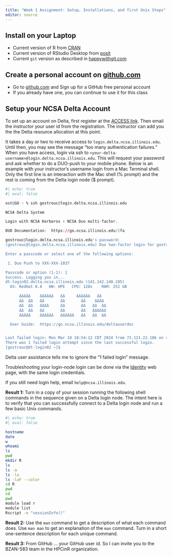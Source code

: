 ```yaml
---
title: "Week 1 Assignment: Setup, Installations, and first Unix Steps"
editor: source
---
```


## Install on your Laptop

* Current version of R from [CRAN](https://cran.r-project.org/)  
* Current version of RStudio Desktop from [posit](https://posit.co/downloads/)  
* Current `git` version as described in [happywithgit.com](https://happygitwithr.com/install-git.html)  

## Create a personal account on [github.com](https://github.com)  

* Go to [github.com](https://github.com) and Sign up for a GitHub free personal account  
* If you already have one, you can continue to use it for this class  


## Setup your NCSA Delta Account

<!--
Instructor notes for adding Delta users to allocated project:  
See "Adding account holders to a group or project" on [Delta Webpage](https://wiki.ncsa.illinois.edu/display/USSPPRT/NCSA+Allocation+and+Account+Management) for general directions.

Specifically, see "Inviting new people to your project" for information on inviting persons who do not have an NCSA account.
-->
<!--
It appears the above is incorrect for ACCESS managed allocations. The above is for NCSA local allocations outside ACCESS!

To add students to an ACCESS allocation, the student first needs to register an ACCESS login. Then email the login name to the Instructor (allocation PI) who will add the student to the specific allocation.

Still not clear what username will be used for Delta, but most likely the ACCESS login.
-->

To set up an account on Delta, first register at the [ACCESS link](https://registry.access-ci.org/registry/co_petitions/start/coef:8). Then email the instructor your user id from the registration. The instructor can add you the the Delta resource allocation at this point.

It takes a day or two to receive access to `login.delta.ncsa.illinois.edu`. Until then, you may see the message "too many authentication failures." When you have access, login via ssh to  `<your-delta-username>@login.delta.ncsa.illinois.edu`. This will request your password and ask whether to do a DUO-push to your mobile phone. Below is an example with your instructor's username login from a Mac Terminal shell. Only the first line is an interaction with the Mac shell (% prompt) and the rest is coming from the Delta login node ($ prompt).
<!-- using bash triggers Jupyter engine? r works but not ideal -->
```r
#| echo: true
#| eval: false

ost@GO ~ % ssh gostrouc@login.delta.ncsa.illinois.edu

NCSA Delta System

Login with NCSA Kerberos + NCSA Duo multi-factor.

DUO Documentation:  https://go.ncsa.illinois.edu/2fa

gostrouc@login.delta.ncsa.illinois.edu's password: 
(gostrouc@login.delta.ncsa.illinois.edu) Duo two-factor login for gostrouc

Enter a passcode or select one of the following options:

 1. Duo Push to XXX-XXX-1037

Passcode or option (1-1): 1
Success. Logging you in...
dt-login02.delta.ncsa.illinois.edu (141.142.140.195)
  OS: RedHat 8.8   HW: HPE   CPU: 128x    RAM: 252 GB

      ΔΔΔΔΔ    ΔΔΔΔΔΔ   ΔΔ     ΔΔΔΔΔΔ   ΔΔ
      ΔΔ  ΔΔ   ΔΔ       ΔΔ       ΔΔ    ΔΔΔΔ
      ΔΔ  ΔΔ   ΔΔΔΔ     ΔΔ       ΔΔ   ΔΔ  ΔΔ
      ΔΔ  ΔΔ   ΔΔ       ΔΔ       ΔΔ   ΔΔΔΔΔΔ
      ΔΔΔΔΔ    ΔΔΔΔΔΔ   ΔΔΔΔΔΔ   ΔΔ   ΔΔ  ΔΔ

  User Guide:  https://go.ncsa.illinois.edu/deltauserdoc


Last failed login: Mon Mar 18 18:54:12 CDT 2024 from 73.121.22.186 on ssh:notty
There was 1 failed login attempt since the last successful login.
[gostrouc@dt-login02 ~]$ 
```
Delta user assistance tells me to ignore the "1 failed login" message.

Troubleshooting your login-node login can be done via the  [Identity](https://identity.ncsa.illinois.edu/login) web page, with the same login credentials.

If you still need login help, email `help@ncsa.illinois.edu`.

**Result 1:** Turn in a copy of your session running the following shell commands in the sequence given on a Delta login node.  The intent here is to verify that you can successfully connect to a Delta login node and run a few basic Unix commands.

```bash
#| echo: true
#| eval: false

hostname
date
w
whoami
ls
pwd
mkdir R
ls
ls -a
ls -la
ls -laF --color
cd R
pwd
cd
pwd
module load r
module list
Rscript -e "sessionInfo()"
```
**Result 2:** Use the `man` command to get a description of what each command does. Use `man man` to get an explanation of the `man` command. Turn in a short one-sentence description for each unique command. 

**Result 3:** From GitHub ... your GitHub user id. So I can invite you to the BZAN-583 team in the HPCinR organization.
